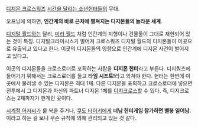 [[디지몬 크로스워즈]] [[시간을 달리는 소년헌터들]]의 무대.

오프닝에 의하면, '''인간계의 바로 근처에 펼쳐지는 디지몬들의 놀라운 세계'''.

[[디지털 월드]]와는 달리, [[미러 월드]] 처럼 인간계의 지형이나 건물들이 그대로 재현되어 있는 것이 특징. 디지털크라이시스가 벌어져 크로스워즈 디지털 월드의 디지몬들이 이곳으로 유출되고 있다고 한다. 이곳의 디지몬들의 영향으로 인간계에 디지몬 사건이 벌어지고 있다고. 

이곳의 디지몬들을 크로스로더로 포획하는 사람을 '''디지몬 헌터'''라고 부른다. 디지쿼츠에 들어가기 위해서는 크로스로더를 들고 '''타임 시프트!'''라고 외쳐야 한다. 헌터는 한번에 이곳에서 불러낼 수 있는 디지몬은 최대 1체. 다른 디지몬을 포획하고 크로스로더에 넣으면 전투에서 그 디지몬과 자신의 파트너 디지몬 1체를 [[디지크로스]]할 수 있다. 즉, 디지크로스는 2체까지가 한계인 곳이다. 

[[시계점 아저씨]]가 룰 북을 주거나, [[쿠도 타이키]]에게 '''너님 헌터게임 참가하면 밸붕 일어남.'''이라고 하는 걸 보니 무슨 규칙에 의해 관리되고 있는 것 같다.   
